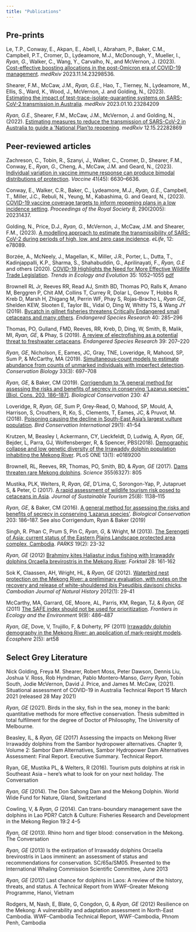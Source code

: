 ```yaml
---
title: "Publications"
---
```


## Pre-prints

Le, T.P., Conway, E., Akpan, E., Abell, I., Abraham, P., Baker, C.M., Campbell, P.T., Cromer, D., Lydeamore, M.J., McDonough, Y., Mueller, I., *Ryan, G.*, Walker, C., Wang, Y., Carvalho, N., and McVernon, J. (2023). [Cost-effective boosting allocations in the post-Omicron era of COVID-19 management]( https://doi.org/10.1101/2023.11.14.23298536){target="_blank"}. *medRxiv* 2023.11.14.23298536.

Shearer, F.M., McCaw, J.M., *Ryan, G.E.*, Hao, T., Tierney, N., Lydeamore, M., Ellis, S., Ward, K., Wood, J., McVernon, J. and Golding, N., (2023). [Estimating the impact of test-trace-isolate-quarantine systems on SARS-CoV-2 transmission in Australia](https://doi.org/10.1101/2023.01.10.23284209){target="_blank"}. *medRxiv* 2023.01.10.23284209

*Ryan, G.E.*, Shearer, F.M., McCaw, J.M., McVernon, J. and Golding, N., (2022). [Estimating measures to reduce the transmission of SARS-CoV-2 in Australia to guide a ‘National Plan’to reopening](https://doi.org/10.1101/2022.12.15.22282869){target="_blank"}. *medRxiv* 12.15.22282869

## Peer-reviewed articles

Zachreson, C., Tobin, R., Szanyi, J., Walker, C., Cromer, D., Shearer, F.M., Conway, E., *Ryan, G.*, Cheng, A., McCaw, J.M. and Geard, N., (2023). [Individual variation in vaccine immune response can produce bimodal distributions of protection](https://doi.org/10.1016/j.vaccine.2023.09.025){target="_blank"}. *Vaccine* 41(45): 6630--6636.

Conway, E., Walker, C.R., Baker, C., Lydeamore, M.J., *Ryan, G.E.*, Campbell, T., Miller, J.C., Rebuli, N., Yeung, M., Kabashima, G. and Geard, N., (2023). [COVID-19 vaccine coverage targets to inform reopening plans in a low incidence setting](https://doi.org/10.1098/rspb.2023.1437){target="_blank"}. *Proceedings of the Royal Society B*, 290(2005): 20231437.

Golding, N., Price, D.J., *Ryan, G.*, McVernon, J., McCaw, J.M. and Shearer, F.M., (2023). [A modelling approach to estimate the transmissibility of SARS-CoV-2 during periods of high, low, and zero case incidence](https://doi.org/10.7554/eLife.78089){target="_blank"}. *eLife*, 12: e78089.

Borzée, A., McNeely, J., Magellan, K., Miller, J.R., Porter, L., Dutta, T., Kadinjappalli, K.P., Sharma, S., Shahabuddin, G., Aprilinayati, F., *Ryan, G.E* and others (2020). [COVID-19 Highlights the Need for More Effective Wildlife Trade Legislation](https://doi.org/10.1016/j.tree.2020.10.001){target="_blank"}. *Trends in Ecology and Evolution* 35: 1052--1055 [pdf](publications/TREE_35(12)1052–1055_Boruzee&al_2020.pdf){target="_blank"}

Brownell RL Jr, Reeves RR, Read AJ, Smith BD, Thomas PO, Ralls K, Amano M, Berggren P, Chit AM, Collins T, Currey R, Dolar L, Genov T, Hobbs R, Kreb D, Marsh H, Zhigang M, Perrin WF, Phay S, Rojas-Bracho L, *Ryan GE*, Shelden KEW, Slooten E, Taylor BL, Vidal O, Ding W, Whitty TS, & Wang JY (2019). [Bycatch in gillnet fisheries threatens Critically Endangered small cetaceans and many others](https://doi.org/10.3354/esr00994){target="_blank"}. *Endangered Species Research* 40: 285--296

Thomas, PO, Gulland, FMD, Reeves, RR, Kreb, D, Ding, W, Smith, B, Malik, MI, *Ryan, GE*, & Phay, S (2019). [A review of electrofishing as a potential threat to freshwater cetaceans](https://doi.org/10.3354/esr00962){target="_blank"}. *Endangered Species Research* 39: 207--220

*Ryan, GE*, Nicholson, E, Eames, JC, Gray, TNE, Loveridge, R, Mahood, SP, Sum P, & McCarthy, MA (2019). [Simultaneous‐count models to estimate abundance from counts of unmarked individuals with imperfect detection](https://doi.org/10.1111/cobi.13261){target="_blank"}. *Conservation Biology* 33(3): 697--708

*Ryan, GE*, & Baker, CM (2019). [Corrigendum to "A general method for assessing the risks and benefits of secrecy in conserving 'Lazarus species" \[Biol. Cons. 203, 186--187\]](https://doi.org/10.1016/j.biocon.2018.12.003){target="_blank"}. *Biological Conservation* 230: 47

Loveridge, R, *Ryan, GE*, Sum P, Grey-Read, O, Mahood, SP, Mould, A, Harrison, S, Crouthers, R, Ko, S., Clements, T, Eames, JC, & Pruvot, M. (2018). [Poisoning causing the decline in South-East Asia's largest vulture population](https://doi.org/10.1017/S0959270918000126){target="_blank"}. *Bird Conservation International* 29(1): 41--54

Krutzen, M, Beasley I, Ackermann, CY, Lieckfeldt, D, Ludwig, A, *Ryan, GE*, Bejder, L, Parra, GJ, Wolfensberger, R, & Spencer, PBS(2018). [Demographic collapse and low genetic diversity of the Irrawaddy dolphin population inhabiting the Mekong River](https://doi.org/10.1371/journal.pone.0189200). PLoS ONE 13(1): e0189200

Brownell, RL, Reeves, RR, Thomas, PO, Smith, BD, & *Ryan, GE* (2017). [Dams threaten rare Mekong dolphins](https://doi.org/10.1126/science.aam6406). *Science* 355(6327): 805

Mustika, PLK, Welters, R, *Ryan, GE*, D'Lima, C, Sorongon-Yap, P, Jutapruet S, & Peter, C (2017). [A rapid assessment of wildlife tourism risk posed to cetaceans in Asia](http://dx.doi.org/10.1080/09669582.2016.1257012). *Journal of Sustainable Tourism* 25(8): 1138--115

*Ryan, GE*, & Baker, CM (2016). [A general method for assessing the risks and benefits of secrecy in conserving 'Lazarus species'](http://dx.doi.org/10.1016/j.biocon.2016.09.022). *Biological Conservation* 203: 186--187. See also Corrigendum, Ryan & Baker (2019)

Singh, R. Phan C, Prum S, Pin C, *Ryan, G*, & Wright, M (2013). [The Serengeti of Asia: current status of the Eastern Plains Landscape protected area complex, Cambodia](https://doi.org/10.2305/IUCN.CH.2013.PARKS-19-2.RS.en). *PARKS* 19(2): 23-32

*Ryan, GE* (2012) [Brahminy kites Haliastur indus fishing with Irrawaddy dolphins Orcaella brevirostris in the Mekong River](https://www.researchgate.net/publication/289744193_Brahminy_Kites_Haliastur_indus_fishing_with_Irrawaddy_dolphins_Orcaella_brevirostris_in_the_Mekong_River). *Forktail* 28: 161-162

Sok K, Claassen, AH, Wright, HL, & *Ryan, GE* (2012). [Waterbird nest protection on the Mekong River: a preliminary evaluation, with notes on the recovery and release of white-shouldered ibis Pseudibis davisoni chicks](https://www.fauna-flora.org/wp-content/uploads/2023/05/FFI_201207_Cambodian-Journal-of-Natural-History.pdf). *Cambodian Journal of Natural History* 2012(1): 29-41

McCarthy, MA, Garrard, GE, Moore, AL, Parris, KM, Regan, TJ, & *Ryan, GE* (2011) [The SAFE index should not be used for prioritization](https://doi.org/10.1890/11.WB.027). *Frontiers in Ecology and the Environmen*t 9(9): 486--487

*Ryan, GE*, Dove, V, Trujillo, F, & Doherty, PF (2011) [Irrawaddy dolphin demography in the Mekong River: an application of mark-resight models](https://doi.org/10.1890/ES10-00171.1). *Ecosphere* 2(5): art58

## Select Grey Literature

Nick Golding, Freya M. Shearer, Robert Moss, Peter Dawson, Dennis Liu, Joshua V. Ross, Rob Hyndman, Pablo Montero-Manso, *Gerry Ryan*, Tobin South, Jodie McVernon, David J. Price, and James M. McCaw, (2021). Situational assessment of COVID-19 in Australia Technical Report 15 March 2021 (released 28 May 2021)

*Ryan, GE* (2021). Birds in the sky, fish in the sea, money in the bank: quantitative methods for more effective conservation. Thesis submitted in total fulfilment for the degree of Doctor of Philosophy, The University of Melbourne.

Beasley, IL, & *Ryan, GE* (2017) Assessing the impacts on Mekong River Irrawaddy dolphins from the Sambor hydropower alternatives. Chapter 9, Volume 2: Sambor Dam Alternatives, Sambor Hydropower Dam Alternatives Assessment: Final Report. Executive Summary. Technical Report.

Ryan, GE, Mustika PL, & Welters, R (2016). Tourism puts dolphins at risk in Southeast Asia -- here's what to look for on your next holiday. The Conversation

*Ryan, GE* (2014). The Don Sahong Dam and the Mekong Dolphin. World Wide Fund for Nature, Gland, Switzerland

Cowling, V, & *Ryan, G* (2014). Can trans-boundary management save the dolphins in Lao PDR? Catch & Culture: Fisheries Research and Development in the Mekong Region 19:2 4--5

*Ryan, GE* (2013). Rhino horn and tiger blood: conservation in the Mekong. The Conversation

*Ryan, GE* (2013) Is the extirpation of Irrawaddy dolphins Orcaella brevirostris in Laos imminent: an assessment of status and recommendations for conservation. SC/65a/SM05. Presented to the International Whaling Commission Scientific Committee, June 2013

*Ryan, GE* (2012) Last chance for dolphins in Laos: A review of the history, threats, and status. A Technical Report from WWF-Greater Mekong Programme, Hanoi, Vietnam

Rodgers, M, Nash, E, Blate, G, Congdon, G, & *Ryan, GE* (2012) Resilience on the Mekong: A vulnerability and adaptation assessment in North-East Cambodia. WWF-Cambodia Technical Report, WWF-Cambodia, Phnom Penh, Cambodia
